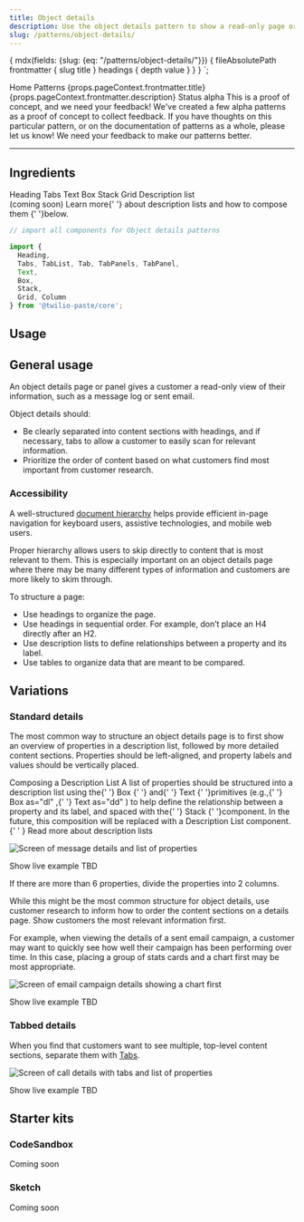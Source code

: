 ```yaml
---
title: Object details
description: Use the object details pattern to show a read-only page or panel of information.
slug: /patterns/object-details/
---
```



  {
    mdx(fields: {slug: {eq: "/patterns/object-details/"}}) {
      fileAbsolutePath
      frontmatter {
        slug
        title
      }
      headings {
        depth
        value
      }
    }
  }
`;

<content>

<Breadcrumb>
  <BreadcrumbItem to="/">Home</BreadcrumbItem>
  <BreadcrumbItem to="/patterns">Patterns</BreadcrumbItem>
</Breadcrumb>
<Heading as="h1" variant="heading10">{props.pageContext.frontmatter.title}</Heading>
<Paragraph>{props.pageContext.frontmatter.description}</Paragraph>

<Box as="dl" display="flex">
  <Text as="dt" color="colorTextWeak" lineHeight="lineHeight30">
    <Box width="size10">
      Status
    </Box>
  </Text>
  <Text as="dd">
    alpha
  </Text>
</Box>

<Callout variant="warning">
  <CalloutTitle>This is a proof of concept, and we need your feedback!</CalloutTitle>
  <CalloutText>
    We've created a few alpha patterns as a proof of concept to collect feedback. If you have thoughts on this particular pattern, or on the documentation of patterns as a whole, please <Anchor href="https://forms.gle/BzeekGGXd2uL6U7Z9">let us know</Anchor>! We need your feedback to make our patterns better.
  </CalloutText>
</Callout>

</content>

---

<contentwrapper>

<PageAside data={props.data.mdx} />

<content>

## Ingredients

<Grid gutter="space30" marginBottom="space80">
  <Column>
    <Stack orientation="vertical" spacing="space50">
      <Card>
        <Heading as="h3" variant="heading40" marginBottom="space0">
          <Anchor href="../components/heading">
            Heading
          </Anchor>
        </Heading>
      </Card>
      <Card>
        <Heading as="h3" variant="heading40" marginBottom="space0">
          <Anchor href="../components/tabs">
            Tabs
          </Anchor>
        </Heading>
      </Card>
      <Card>
        <Heading as="h3" variant="heading40" marginBottom="space0">
          <Anchor href="../primitives/text">
            Text
          </Anchor>
        </Heading>
      </Card>
    </Stack>
  </Column>
  <Column>
    <Stack orientation="vertical" spacing="space50">
      <Card>
        <Heading as="h3" variant="heading40" marginBottom="space0">
          <Anchor href="../primitives/box">
            Box
          </Anchor>
        </Heading>
      </Card>
      <Card>
        <Heading as="h3" variant="heading40" marginBottom="space0">
          <Anchor href="../layout/stack">
            Stack
          </Anchor>
        </Heading>
      </Card>
      <Card>
        <Heading as="h3" variant="heading40" marginBottom="space0">
          <Anchor href="../layout/grid">
            Grid
          </Anchor>
        </Heading>
      </Card>
    </Stack>
  </Column>
  <Column>
    <Card>
      <Heading as="h3" variant="heading40">
        Description list
        <br />
        (coming soon)
      </Heading>
      <Paragraph marginBottom="space0">
        Learn more{' '}
        <Anchor href="#standard-details">
          about description lists and how to compose them
        </Anchor>
        {' '}below.
      </Paragraph>
    </Card>
  </Column>
</Grid>

```jsx
// import all components for Object details patterns

import {
  Heading, 
  Tabs, TabList, Tab, TabPanels, TabPanel, 
  Text, 
  Box, 
  Stack, 
  Grid, Column
} from '@twilio-paste/core';
```

## Usage

## General usage

An object details page or panel gives a customer a read-only view of their information, such as a message log or sent email.

Object details should:

- Be clearly separated into content sections with headings, and if necessary, tabs to allow a customer to easily scan for relevant information.
- Prioritize the order of content based on what customers find most important from customer research.


### Accessibility

A well-structured [document hierarchy](https://www.w3.org/WAI/tutorials/page-structure/) helps provide efficient in-page navigation for keyboard users, assistive technologies, and mobile web users.

Proper hierarchy allows users to skip directly to content that is most relevant to them. This is especially important on an object details page where there may be many  different types of information and customers are more likely to skim through. 

To structure a page:

- Use headings to organize the page.
- Use headings in sequential order. For example, don’t place an H4 directly after an H2.
- Use description lists to define relationships between a property and its label.
- Use tables to organize data that are meant to be compared.

## Variations

### Standard details

The most common way to structure an object details page is to first show an overview of properties in a description list, followed by more detailed content sections. Properties should be left-aligned, and property labels and values should be vertically placed.

<Callout>
  <CalloutTitle>
    Composing a Description List
  </CalloutTitle>
  <CalloutText>
    <Paragraph>
      A list of properties should be structured into a description list using the{' '}
      <Anchor href="../primitives/box">
        Box
      </Anchor>
      {' '} and{' '}
      <Anchor href="../primitives/text">
        Text
      </Anchor>
      {' '}primitives (e.g.,{' '}
      <Text
        as="span"
        fontFamily="fontFamilyCode"
      >
        Box as="dl"
      </Text>
      ,{' '}
      <Text
        as="span"
        fontFamily="fontFamilyCode"
      >
        Text as="dd"
      </Text>
      ) to help define the relationship between a property and its label, and spaced with the{' '}
      <Anchor href="../layout/stack">
        Stack
      </Anchor>
      {' '}component.
    </Paragraph>
    <Paragraph>
      In the future, this composition will be replaced with a Description List component.{' '
      }
      <Anchor href="https://css-tricks.com/utilizing-the-underused-but-semantically-awesome-definition-list/" showExternal>
        Read more about description lists
      </Anchor>
    </Paragraph>
  </CalloutText>
</Callout>

![Screen of message details and list of properties](../../../assets/images/patterns/object-details-standard@3x.png)

<Box marginBottom="space80">
  <Disclosure variant="contained">
    <DisclosureHeading as="h4" variant="heading50">
      Show live example
    </DisclosureHeading>
    <DisclosureContent>
      TBD
    </DisclosureContent>
  </Disclosure>
</Box>

If there are more than 6 properties, divide the properties into 2 columns.

While this might be the most common structure for object details, use customer research to inform how to order the content sections on a details page. Show customers the most relevant information first. 

For example, when viewing the details of a sent email campaign, a customer may want to quickly see how well their campaign has been performing over time. In this case, placing a group of stats cards and a chart first may be most appropriate.

![Screen of email campaign details showing a chart first](../../../assets/images/patterns/object-details-standard-reordered@3x.png)

<Box marginBottom="space80">
  <Disclosure variant="contained">
    <DisclosureHeading as="h4" variant="heading50">
      Show live example
    </DisclosureHeading>
    <DisclosureContent>
      TBD
    </DisclosureContent>
  </Disclosure>
</Box>

### Tabbed details

When you find that customers want to see multiple, top-level content sections, separate them with [Tabs](../components/tabs).

![Screen of call details with tabs and list of properties](../../../assets/images/patterns/object-details-tabbed@3x.png)

<Box marginBottom="space80">
  <Disclosure variant="contained">
    <DisclosureHeading as="h4" variant="heading50">
      Show live example
    </DisclosureHeading>
    <DisclosureContent>
      TBD
    </DisclosureContent>
  </Disclosure>
</Box>

## Starter kits

### CodeSandbox

Coming soon

### Sketch

Coming soon

</content>

</contentwrapper>

